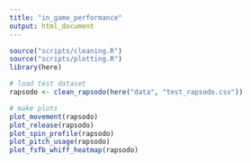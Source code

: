 ```yaml
---
title: "in_game_performance"
output: html_document
---
```


```r
source("scripts/cleaning.R")
source("scripts/plotting.R")
library(here)

# load test dataset
rapsodo <- clean_rapsodo(here("data", "test_rapsodo.csv"))

# make plots
plot_movement(rapsodo)
plot_release(rapsodo)
plot_spin_profile(rapsodo)
plot_pitch_usage(rapsodo)
plot_fsfb_whiff_heatmap(rapsodo)
```